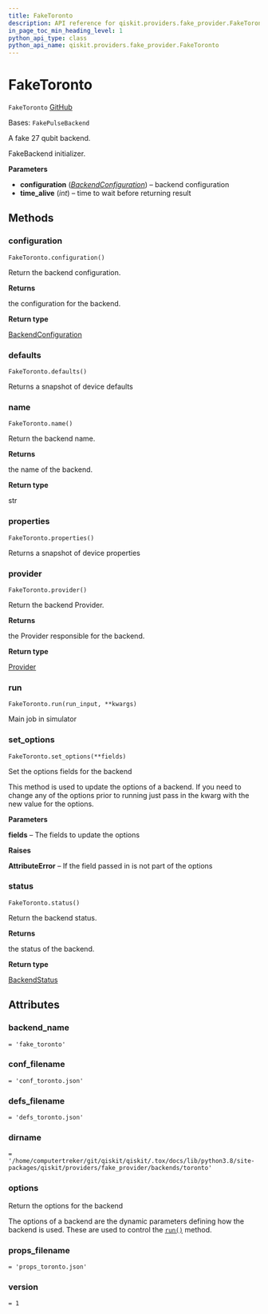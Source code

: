 ```yaml
---
title: FakeToronto
description: API reference for qiskit.providers.fake_provider.FakeToronto
in_page_toc_min_heading_level: 1
python_api_type: class
python_api_name: qiskit.providers.fake_provider.FakeToronto
---
```


# FakeToronto

<span id="qiskit.providers.fake_provider.FakeToronto" />

`FakeToronto` [GitHub](https://github.com/qiskit/qiskit/tree/stable/0.24/qiskit/providers/fake_provider/backends/toronto/fake_toronto.py "view source code")

Bases: `FakePulseBackend`

A fake 27 qubit backend.

FakeBackend initializer.

**Parameters**

*   **configuration** ([*BackendConfiguration*](qiskit.providers.models.BackendConfiguration "qiskit.providers.models.BackendConfiguration")) – backend configuration
*   **time\_alive** (*int*) – time to wait before returning result

## Methods

<span id="qiskit-providers-fake-provider-faketoronto-configuration" />

### configuration

<span id="qiskit.providers.fake_provider.FakeToronto.configuration" />

`FakeToronto.configuration()`

Return the backend configuration.

**Returns**

the configuration for the backend.

**Return type**

[BackendConfiguration](qiskit.providers.models.BackendConfiguration "qiskit.providers.models.BackendConfiguration")

<span id="qiskit-providers-fake-provider-faketoronto-defaults" />

### defaults

<span id="qiskit.providers.fake_provider.FakeToronto.defaults" />

`FakeToronto.defaults()`

Returns a snapshot of device defaults

<span id="qiskit-providers-fake-provider-faketoronto-name" />

### name

<span id="qiskit.providers.fake_provider.FakeToronto.name" />

`FakeToronto.name()`

Return the backend name.

**Returns**

the name of the backend.

**Return type**

str

<span id="qiskit-providers-fake-provider-faketoronto-properties" />

### properties

<span id="qiskit.providers.fake_provider.FakeToronto.properties" />

`FakeToronto.properties()`

Returns a snapshot of device properties

<span id="qiskit-providers-fake-provider-faketoronto-provider" />

### provider

<span id="qiskit.providers.fake_provider.FakeToronto.provider" />

`FakeToronto.provider()`

Return the backend Provider.

**Returns**

the Provider responsible for the backend.

**Return type**

[Provider](qiskit.providers.Provider "qiskit.providers.Provider")

<span id="qiskit-providers-fake-provider-faketoronto-run" />

### run

<span id="qiskit.providers.fake_provider.FakeToronto.run" />

`FakeToronto.run(run_input, **kwargs)`

Main job in simulator

<span id="qiskit-providers-fake-provider-faketoronto-set-options" />

### set\_options

<span id="qiskit.providers.fake_provider.FakeToronto.set_options" />

`FakeToronto.set_options(**fields)`

Set the options fields for the backend

This method is used to update the options of a backend. If you need to change any of the options prior to running just pass in the kwarg with the new value for the options.

**Parameters**

**fields** – The fields to update the options

**Raises**

**AttributeError** – If the field passed in is not part of the options

<span id="qiskit-providers-fake-provider-faketoronto-status" />

### status

<span id="qiskit.providers.fake_provider.FakeToronto.status" />

`FakeToronto.status()`

Return the backend status.

**Returns**

the status of the backend.

**Return type**

[BackendStatus](qiskit.providers.models.BackendStatus "qiskit.providers.models.BackendStatus")

## Attributes

<span id="qiskit.providers.fake_provider.FakeToronto.backend_name" />

### backend\_name

`= 'fake_toronto'`

<span id="qiskit.providers.fake_provider.FakeToronto.conf_filename" />

### conf\_filename

`= 'conf_toronto.json'`

<span id="qiskit.providers.fake_provider.FakeToronto.defs_filename" />

### defs\_filename

`= 'defs_toronto.json'`

<span id="qiskit.providers.fake_provider.FakeToronto.dirname" />

### dirname

`= '/home/computertreker/git/qiskit/qiskit/.tox/docs/lib/python3.8/site-packages/qiskit/providers/fake_provider/backends/toronto'`

<span id="qiskit.providers.fake_provider.FakeToronto.options" />

### options

Return the options for the backend

The options of a backend are the dynamic parameters defining how the backend is used. These are used to control the [`run()`](qiskit.providers.fake_provider.FakeToronto#run "qiskit.providers.fake_provider.FakeToronto.run") method.

<span id="qiskit.providers.fake_provider.FakeToronto.props_filename" />

### props\_filename

`= 'props_toronto.json'`

<span id="qiskit.providers.fake_provider.FakeToronto.version" />

### version

`= 1`

